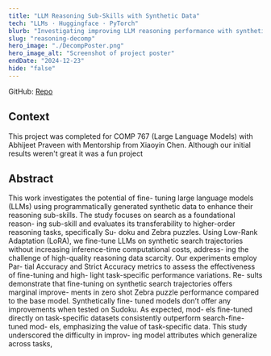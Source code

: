 ```yaml
---
title: "LLM Reasoning Sub-Skills with Synthetic Data"
tech: "LLMs · Huggingface · PyTorch"
blurb: "Investigating improving LLM reasoning performance with synthetic data."
slug: "reasoning-decomp"
hero_image: "./DecompPoster.png"
hero_image_alt: "Screenshot of project poster"
endDate: "2024-12-23"
hide: "false"
---
```


GitHub: [Repo](https://github.com/Cormac-C/llm-reasoning-decomp)

## Context

This project was completed for COMP 767 (Large Language Models) with Abhijeet Praveen with Mentorship from Xiaoyin Chen. Although our initial results weren't great it was a fun project

## Abstract

This work investigates the potential of fine-
tuning large language models (LLMs) using
programmatically generated synthetic data to
enhance their reasoning sub-skills. The study
focuses on search as a foundational reason-
ing sub-skill and evaluates its transferability
to higher-order reasoning tasks, specifically Su-
doku and Zebra puzzles. Using Low-Rank
Adaptation (LoRA), we fine-tune LLMs on
synthetic search trajectories without increasing
inference-time computational costs, address-
ing the challenge of high-quality reasoning
data scarcity. Our experiments employ Par-
tial Accuracy and Strict Accuracy metrics to
assess the effectiveness of fine-tuning and high-
light task-specific performance variations. Re-
sults demonstrate that fine-tuning on synthetic
search trajectories offers marginal improve-
ments in zero shot Zebra puzzle performance
compared to the base model. Synthetically fine-
tuned models don’t offer any improvements
when tested on Sudoku. As expected, mod-
els fine-tuned directly on task-specific datasets
consistently outperform search-fine-tuned mod-
els, emphasizing the value of task-specific data.
This study underscored the difficulty in improv-
ing model attributes which generalize across
tasks,
